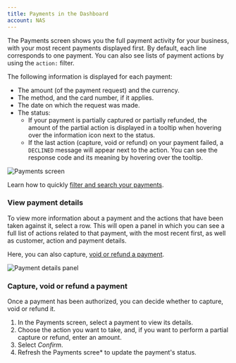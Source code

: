 ```yaml
---
title: Payments in the Dashboard
account: NAS
---
```


The Payments screen shows you the full payment activity for your business, with your most recent payments displayed first. By default, each line corresponds to one payment. You can also see lists of payment actions by using the `action:` filter.

The following information is displayed for each payment:

- The amount (of the payment request) and the currency.
- The method, and the card number, if it applies.
- The date on which the request was made.
- The status:
    - If your payment is partially captured or partially refunded, the amount of the partial action is displayed in a tooltip when hovering over the information icon next to the status.
    - If the last action (capture, void or refund) on your payment failed, a `DECLINED` message will appear next to the action. You can see the response code and its meaning by hovering over the tooltip.

<img src="/NAS/Dashboard/Track_and_manage_payments/payments_screen.png" withFullscreenPreview alt="Payments screen" />

<TipBox>

Learn how to quickly [filter and search your payments](/dashboard/track-and-manage-payments/filter-payments).

</TipBox>

### View payment details

To view more information about a payment and the actions that have been taken against it, select a row. This will open a panel in which you can see a full list of actions related to that payment, with the most recent first, as well as customer, action and payment details.

Here, you can also capture, [void or refund a payment](/dashboard/track-and-manage-payments#Trackandmanagepayments-paymentactions).

<img src="/NAS/Dashboard/Track_and_manage_payments/payment_details_panel.png" withFullscreenPreview alt="Payment details panel" />

### Capture, void or refund a payment

Once a payment has been authorized, you can decide whether to capture, void or refund it.

1. In the Payments screen, select a payment to view its details.
2. Choose the action you want to take, and, if you want to perform a partial capture or refund, enter an amount.
3. Select _Confirm_.
4. Refresh the Payments scree* to update the payment's status.
